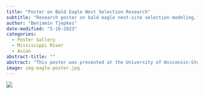 ```yaml
---
title: "Poster on Bald Eagle Nest Selection Research"
subtitle: "Research poster on bald eagle nest-site selection modeling."
author: "Benjamin Tjepkes"
date-modified: "5-16-2023"
categories:
  - Poster Gallery
  - Mississippi River
  - Avian
abstract-title: ""
abstract: "This poster was presented at the University of Wisconsin-Stevens Point College of Natural Resources Undergraduate Research Symposium."
image: img-eagle-poster.jpg
---
```


![](../gallery/img-eagle-poster.jpg)



